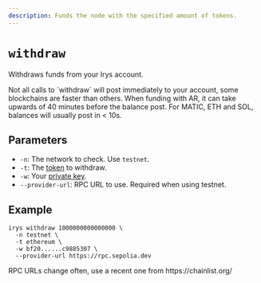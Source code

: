 ```yaml
---
description: Funds the node with the specified amount of tokens.
---
```



# `withdraw`

Withdraws funds from your Irys account.

<Callout type="info" emoji="ℹ️">
Not all calls to `withdraw` will post immediately to your account, some blockchains are faster than others. When funding with AR, it can take upwards of 40 minutes before the balance post. For MATIC, ETH and SOL, balances will usually post in < 10s.
</Callout>

## Parameters

- `-n`: The network to check. Use `testnet`.
- `-t`: The [token](/overview/supported-tokens) to withdraw.
- `-w`: Your [private key](/cli#using-private-keys).
- `--provider-url`: RPC URL to use. Required when using testnet.

## Example

```console
irys withdraw 1000000000000000 \
  -n testnet \
  -t ethereum \
  -w bf20......c9885307 \
  --provider-url https://rpc.sepolia.dev
```

<Callout type="info" emoji="ℹ️">
	RPC URLs change often, use a recent one from https://chainlist.org/
</Callout>

